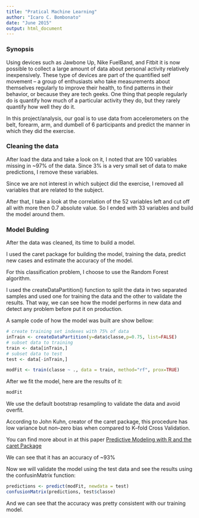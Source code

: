 ```yaml
---
title: "Pratical Machine Learning"
author: "Icaro C. Bombonato"
date: "June 2015"
output: html_document
---
```


### Synopsis
Using devices such as Jawbone Up, Nike FuelBand, and Fitbit it is now possible to collect a large amount of data about personal activity relatively inexpensively. These type of devices are part of the quantified self movement – a group of enthusiasts who take measurements about themselves regularly to improve their health, to find patterns in their behavior, or because they are tech geeks. One thing that people regularly do is quantify how much of a particular activity they do, but they rarely quantify how well they do it. 

In this project/analysis, our goal is to use data from accelerometers on the belt, forearm, arm, and dumbell of 6 participants and predict the manner in which they did the exercise.

### Cleaning the data

After load the data and take a look on it, I noted that are 100 variables missing in ~97% of the data. Since 3% is a very small set of data to make predictions, I remove these variables.

Since we are not interest in which subject did the exercise, I removed all variables that are related to the subject.

After that, I take a look at the correlation of the 52 variables left and cut off all with more then 0.7 absolute value. So I ended with 33 variables and build the model around them.

### Model Bulding

After the data was cleaned, its time to build a model.

I used the caret package for building the model, training the data, predict new cases and estimate the accuracy of the model.

For this classification problem, I choose to use the Random Forest algorithm.

I used the createDataPartition() function to split the data in two separated samples and used one for training the data and the other to validate the results. That way, we can see how the model performs in new data and detect any problem before put it on production.

A sample code of how the model was built are show bellow:

```r
# create training set indexes with 75% of data
inTrain <- createDataPartition(y=data$classe,p=0.75, list=FALSE)
# subset data to training
train <- data[inTrain,]
# subset data to test
test <- data[-inTrain,]

modFit <- train(classe ~ ., data = train, method="rf", prox=TRUE)
```

After we fit the model, here are the results of it:

```r
modFit
```

We use the default bootstrap resampling to validate the data and avoid overfit.

According to John Kuhn, creator of the caret package, this procedure has low variance but non–zero bias when compared to K–fold Cross Validation.

You can find more about in at this paper [Predictive Modeling with R and the caret Package](http://www.edii.uclm.es/~useR-2013/Tutorials/kuhn/user_caret_2up.pdf)

We can see that it has an accuracy of ~93%

Now we will validate the model using the test data and see the results using the confusinMatrix function:

```r
predictions <- predict(modFit, newdata = test)
confusionMatrix(predictions, test$classe)
```

And we can see that the accuracy was pretty consistent with our training model.
